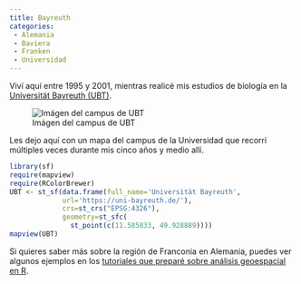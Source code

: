 ```yaml
---
title: Bayreuth
categories:
 - Alemania
 - Baviera
 - Franken
 - Universidad
---
```


Viví aquí entre 1995 y 2001, mientras realicé mis estudios de biología en la [Universität Bayreuth (UBT)](https://uni-bayreuth.de/).

![Imágen del campus de UBT](https://www.study-in-bavaria.de/fileadmin/_processed_/csm_Campus-Luftbild_1_qf_03_8a455a1f25.jpg)


Les dejo aquí con un mapa del campus de la Universidad que recorrí múltiples veces durante mis cinco años y medio allí.

```r
library(sf)
require(mapview)
require(RColorBrewer)
UBT <- st_sf(data.frame(full_name='Universität Bayreuth',
             url='https://uni-bayreuth.de/'),
             crs=st_crs("EPSG:4326"),
             geometry=st_sfc(
               st_point(c(11.585833, 49.928889))))
mapview(UBT)
```

Si quieres saber más sobre la región de Franconia en Alemania, puedes ver algunos ejemplos en los [tutoriales que preparé sobre análisis geoespacial en R](https://github.com/UNSW-codeRs/geospatial-data-in-R).
